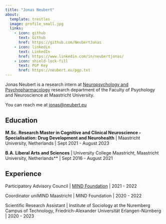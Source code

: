 ```yaml
---
title: "Jonas Neubert"
about:
  template: trestles
  image: profile_small.jpg
  links:
    - icon: github
      text: Github
      href: https://github.com/NeubertJonas
    - icon: linkedin
      text: LinkedIn
      href: https://www.linkedin.com/in/neubertjonas/
    - icon: shield-lock-fill
      text: PGP Key
      href: https://neubert.eu/pgp.txt
---
```


Jonas Neubert is a research intern at [Neuropsychology and Psychopharmacology](https://www.maastrichtuniversity.nl/research/neuropsychology-and-psychopharmacology) research department of the Faculty of Psychology and Neuroscience at Maastricht University.

You can reach me at [jonas@neubert.eu](mailto:jonas@neubert.eu)

## Education

**M.Sc. Research Master in Cognitive and Clinical Neuroscience - Specialisation: Drug Development and Neurohealth** \| Maastricht University, Netherlands \| Sept 2021 - August 2023

**B.A. Liberal Arts and Sciences** \| University College Maastricht, Maastricht University, Netherlands** \| Sept 2016 - August 2021

## Experience

Participatory Advisory Council \| [MIND Foundation](https://mind-foundation.org) \| 2021 - 2022

Coordinator uniMIND Maastricht \| MIND Foundation \| 2020 - 2022

Scientific Research Assistant \| Institute of Sociology at the Nuremberg Campus of Technology, Friedrich-Alexander Universität Erlangen-Nürnberg \| 2020 - 2023
